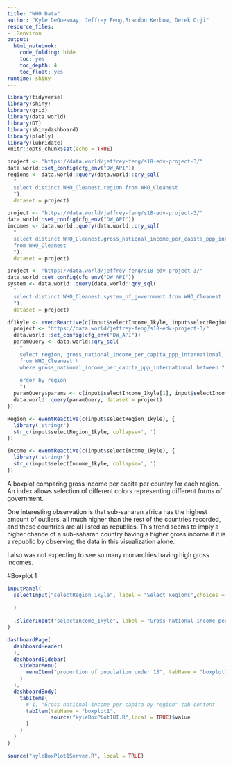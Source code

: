 ```yaml
---
title: "WHO Data"
author: "Kyle DeQuesnay, Jeffrey Feng,Brandon Kerbow, Derek Orji"
resource_files:
- .Renviron
output:
  html_notebook:
    code_folding: hide
    toc: yes
    toc_depth: 4
    toc_float: yes
runtime: shiny
---
```

    

  
```r
library(tidyverse)
library(shiny)
library(grid)
library(data.world)
library(DT)
library(shinydashboard)
library(plotly)
library(lubridate)
knitr::opts_chunk$set(echo = TRUE)
```


```r
project <- "https://data.world/jeffrey-feng/s18-edv-project-3/" 
data.world::set_config(cfg_env("DW_API")) 
regions <- data.world::query(data.world::qry_sql(
  "   
  select distinct WHO_Cleanest.region from WHO_Cleanest
  "), 
  dataset = project)
```

```r
project <- "https://data.world/jeffrey-feng/s18-edv-project-3/" 
data.world::set_config(cfg_env("DW_API")) 
incomes <- data.world::query(data.world::qry_sql(
  "   
  select distinct WHO_Cleanest.gross_national_income_per_capita_ppp_international
  from WHO_Cleanest
  "), 
  dataset = project)
```

```r
project <- "https://data.world/jeffrey-feng/s18-edv-project-3/"  
data.world::set_config(cfg_env("DW_API")) 
system <- data.world::query(data.world::qry_sql(
  "   
  select distinct WHO_Cleanest.system_of_government from WHO_Cleanest
  "), 
  dataset = project)
```



```r

df1kyle <- eventReactive(c(input$selectIncome_1kyle, input$selectRegion_1kyle), { 
  project <- "https://data.world/jeffrey-feng/s18-edv-project-3/" 
  data.world::set_config(cfg_env("DW_API")) 
  paramQuery <- data.world::qry_sql(
    "   
    select region, gross_national_income_per_capita_ppp_international, system_of_government
    from WHO_Cleanest h
    where gross_national_income_per_capita_ppp_international between ? and ? and region in (?,?,?,?,?,?,?,?,?,?) and system_of_government in ('Republic','Constitutional_monarchy', 'Absolute_monarchy')
    
    order by region
    ")
  paramQuery$params <- c(input$selectIncome_1kyle[1], input$selectIncome_1kyle[2], input$selectRegion_1kyle[1], input$selectRegion_1kyle[2], input$selectRegion_1kyle[3], input$selectRegion_1kyle[4], input$selectRegion_1kyle[5], input$selectRegion_1kyle[6], input$selectRegion_1kyle[7], input$selectRegion_1kyle[8], input$selectRegion_1kyle[9], input$selectRegion_1kyle[10])
  data.world::query(paramQuery, dataset = project)
}) 

```








```r
Region <- eventReactive(c(input$selectRegion_1kyle), { 
  library('stringr')
  str_c(input$selectRegion_1kyle, collapse=', ')
})
```


```r
Income <- eventReactive(c(input$selectIncome_1kyle), { 
  library('stringr')
  str_c(input$selectIncome_1kyle, collapse=', ')
})
```


A boxplot comparing gross income per capita per country for each region. An index allows selection of different colors representing different forms of government.

One interesting observation is that sub-saharan africa has the highest amount of outliers, all much higher than the rest of the countries recorded, and these countries are all listed as republics. This trend seems to imply a higher chance of a sub-saharan country having a higher gross income if it is a republic by observing the data in this visualization alone.

I also was not expecting to see so many monarchies having high gross incomes.

#Boxplot 1

```r
inputPanel(
  selectInput("selectRegion_1kyle", label = "Select Regions",choices = regions, multiple=TRUE, selected=c("SUB-SAHARAN AFRICA", "BALTICS", "OCEANIA", "C.W.OF IND.STATES", "WESTERN EUROPE", "LATIN AMER. & CARIB", "ASIA (EX. NEAR EAST)", "EASTERN EUROPE", "NEAR EAST", "NORTHERN AFRICA")
    
  )
  
  ,sliderInput("selectIncome_1kyle", label = "Gross national income per capita:", min = 0, max = 61000, value = c(0, 61000), step = 100)
)
```

```r
dashboardPage(
  dashboardHeader(
  ),
  dashboardSidebar(
    sidebarMenu(
      menuItem("proportion of population under 15", tabName = "boxplot1", icon = icon("dashboard1"))
    )
  ),
  dashboardBody(
    tabItems(
      # 1. "Gross national income per capita by region" tab content
      tabItem(tabName = "boxplot1",
              source("kyleBoxPlot1UI.R",local = TRUE)$value
      )
    )
  )
)

source("kyleBoxPlot1Server.R", local = TRUE)

```


